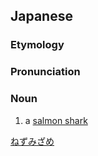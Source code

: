 ==Japanese==
{{ja-kanjitab|ねずみ|さめ|r=y|k2=ざめ|yomi=k}}
{{wikipedia|lang=ja|ネズミザメ}}
{{wikipedia|lang=ja|ネズミザメ科}}
{{wikipedia|lang=ja|ネズミザメ目}}

===Etymology===
{{compound|lang=ja|鼠|鮫|tr1=nezumi|t1=[[rat]]; [[mouse]]|tr2=same|t2=[[shark]]|sort=ねずみざめ}}

===Pronunciation===
{{ja-pron|acc=3|y=k|ねずみざめ}}

===Noun===
{{ja-noun|ねずみざめ|ネズミザメ}}

# a [[salmon shark]]

[[Category:ja:Sharks|ねずみざめ]]